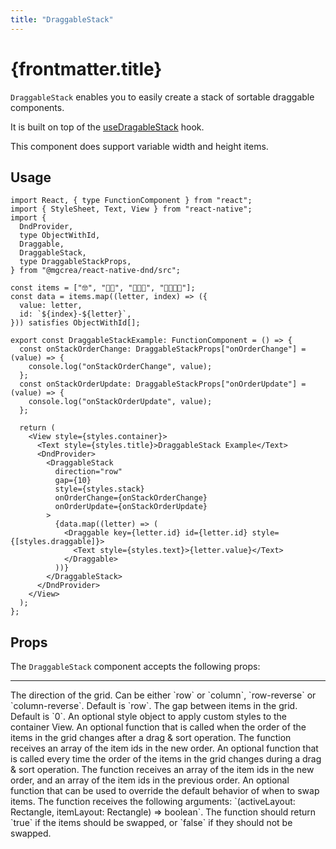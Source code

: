 ```yaml
---
title: "DraggableStack"
---
```


# {frontmatter.title}

`DraggableStack` enables you to easily create a stack of sortable draggable components.

It is built on top of the [useDragableStack](./../hooks/usedraggablestack) hook.

This component does support variable width and height items.

## Usage

```tsx
import React, { type FunctionComponent } from "react";
import { StyleSheet, Text, View } from "react-native";
import {
  DndProvider,
  type ObjectWithId,
  Draggable,
  DraggableStack,
  type DraggableStackProps,
} from "@mgcrea/react-native-dnd/src";

const items = ["🤓", "🤖🤖", "👻👻👻", "👾👾👾👾"];
const data = items.map((letter, index) => ({
  value: letter,
  id: `${index}-${letter}`,
})) satisfies ObjectWithId[];

export const DraggableStackExample: FunctionComponent = () => {
  const onStackOrderChange: DraggableStackProps["onOrderChange"] = (value) => {
    console.log("onStackOrderChange", value);
  };
  const onStackOrderUpdate: DraggableStackProps["onOrderUpdate"] = (value) => {
    console.log("onStackOrderUpdate", value);
  };

  return (
    <View style={styles.container}>
      <Text style={styles.title}>DraggableStack Example</Text>
      <DndProvider>
        <DraggableStack
          direction="row"
          gap={10}
          style={styles.stack}
          onOrderChange={onStackOrderChange}
          onOrderUpdate={onStackOrderUpdate}
        >
          {data.map((letter) => (
            <Draggable key={letter.id} id={letter.id} style={[styles.draggable]}>
              <Text style={styles.text}>{letter.value}</Text>
            </Draggable>
          ))}
        </DraggableStack>
      </DndProvider>
    </View>
  );
};
```

## Props

The `DraggableStack` component accepts the following props:

---

<Properties>
  <Property name="direction" type="FlexStyle['flexDirection']" optional defaultValue={`row`}>
    The direction of the grid. Can be either `row` or `column`, `row-reverse` or `column-reverse`. Default is
    `row`.
  </Property>
  <Property name="gap" type="number" optional defaultValue={`0`}>
    The gap between items in the grid. Default is `0`.
  </Property>
  <Property name="style" type="ViewStyle" optional>
    An optional style object to apply custom styles to the container View.
  </Property>
  <Property name="onOrderChange" type="(order: UniqueIdentifier[]) => void" optional>
    An optional function that is called when the order of the items in the grid changes after a drag & sort
    operation. The function receives an array of the item ids in the new order.
  </Property>
  <Property
    name="onOrderUpdate"
    type="(nextOrder: UniqueIdentifier[], prevOrder: UniqueIdentifier[]) => void"
    optional
  >
    An optional function that is called every time the order of the items in the grid changes during a drag &
    sort operation. The function receives an array of the item ids in the new order, and an array of the item
    ids in the previous order.
  </Property>
  <Property name="shouldSwapWorklet" type="ShouldSwapWorklet" optional>
    An optional function that can be used to override the default behavior of when to swap items. The function
    receives the following arguments: `(activeLayout: Rectangle, itemLayout: Rectangle) => boolean`. The
    function should return `true` if the items should be swapped, or `false` if they should not be swapped.
  </Property>
</Properties>
